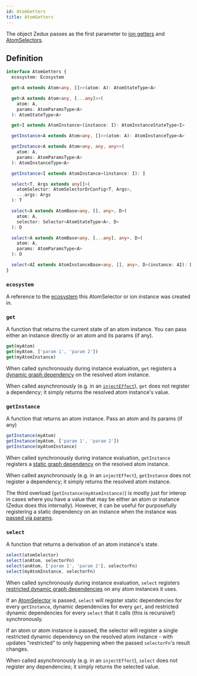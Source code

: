 ```yaml
---
id: AtomGetters
title: AtomGetters
---
```


The object Zedux passes as the first parameter to [ion getters](../factories/ion#get) and [AtomSelectors](AtomSelector).

## Definition

```ts
interface AtomGetters {
  ecosystem: Ecosystem

  get<A extends Atom<any, []>>(atom: A): AtomStateType<A>

  get<A extends Atom<any, [...any]>>(
    atom: A,
    params: AtomParamsType<A>
  ): AtomStateType<A>

  get<I extends AtomInstance>(instance: I): AtomInstanceStateType<I>

  getInstance<A extends Atom<any, []>>(atom: A): AtomInstanceType<A>

  getInstance<A extends Atom<any, any, any>>(
    atom: A,
    params: AtomParamsType<A>
  ): AtomInstanceType<A>

  getInstance<I extends AtomInstance>(instance: I): I

  select<T, Args extends any[]>(
    atomSelector: AtomSelectorOrConfig<T, Args>,
    ...args: Args
  ): T

  select<A extends AtomBase<any, [], any>, D>(
    atom: A,
    selector: Selector<AtomStateType<A>, D>
  ): D

  select<A extends AtomBase<any, [...any], any>, D>(
    atom: A,
    params: AtomParamsType<A>
  ): D

  select<AI extends AtomInstanceBase<any, [], any>, D>(instance: AI): D
}
```

### `ecosystem`

A reference to the [ecosystem](../classes/Ecosystem) this AtomSelector or ion instance was created in.

### `get`

A function that returns the current state of an atom instance. You can pass either an instance directly or an atom and its params (if any).

```ts
get(myAtom)
get(myAtom, ['param 1', 'param 2'])
get(myAtomInstance)
```

When called synchronously during instance evaluation, `get` registers a [dynamic graph dependency](../glossary#dynamic-graph-dependency) on the resolved atom instance.

When called asynchronously (e.g. in an [`injectEffect`](../injectors/injectEffect)), `get` does not register a dependency; it simply returns the resolved atom instance's value.

### `getInstance`

A function that returns an atom instance. Pass an atom and its params (if any)

```ts
getInstance(myAtom)
getInstance(myAtom, ['param 1', 'param 2'])
getInstance(myAtomInstance)
```

When called synchronously during instance evaluation, `getInstance` registers a [static graph dependency](../glossary#static-graph-dependency) on the resolved atom instance.

When called asynchronously (e.g. in an `injectEffect`), `getInstance` does not register a dependency; it simply returns the resolved atom instance.

The third overload (`getInstance(myAtomInstance)`) is mostly just for interop in cases where you have a value that may be either an atom or instance (Zedux does this internally). However, it can be useful for purposefully registering a static dependency on an instance when the instance was [passed via params](../classes/AtomInstance#params).

### `select`

A function that returns a derivation of an atom instance's state.

```ts
select(atomSelector)
select(anAtom, selectorFn)
select(anAtom, ['param 1', 'param 2'], selectorFn)
select(myAtomInstance, selectorFn)
```

When called synchronously during instance evaluation, `select` registers [restricted dynamic graph dependencies](../glossary/#restricted-dynamic-graph-dependency) on any atom instances it uses.

If an [AtomSelector](AtomSelector) is passed, `select` will register static dependencies for every `getInstance`, dynamic dependencies for every `get`, and restricted dynamic dependencies for every `select` that it calls (this is recursive!) synchronously.

If an atom or atom instance is passed, the selector will register a single restricted dynamic dependency on the resolved atom instance - with updates "restricted" to only happening when the passed `selectorFn`'s result changes.

When called asynchronously (e.g. in an `injectEffect`), `select` does not register any dependencies; it simply returns the selected value.
